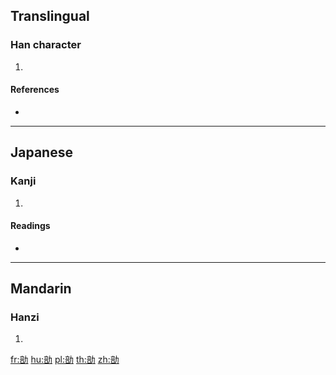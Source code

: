{{character info/new}}
==Translingual==

===Han character===
{{Han char|rn=19|rad=力|as=08|sn=10|four=|canj=YRKS|ids=⿰咅力}}

# {{defn|Han|sort=力08}}

====References====
* {{Han ref|kx=0148.030|dkj=02376|dj=0333.110|hdz=10373.120|uh=52CF|ud=21199}}

----

==Japanese==

===Kanji===
{{ja-kanji|grade=|rs=力08}}

# {{defn|lang=ja|sort=力08}}

====Readings====
* {{ja-readings|on=[[ほう]] (hō), [[ぶ]] (bu)|kun=[[つとめる]] (tsutomeru)}}

----

==Mandarin==

===Hanzi===
{{cmn-hanzi|pin=[[pǒu]] ([[pou3]])|wg=p'ou<sup>3</sup>}}

# {{defn|lang=cmn|sort=力08}}

[[fr:勏]]
[[hu:勏]]
[[pl:勏]]
[[th:勏]]
[[zh:勏]]
